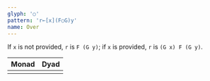 ```yaml
---
glyph: '○'
pattern: 'r←[x](F○G)y'
name: Over
---
```


If `x` is not provided, `r` is `F (G y)`; if `x` is provided, `r` is `(G x) F (G y)`.

|Monad|Dyad|
|:----|:---|
|<combinator key="compose" name="Compose" />|<combinator key="over" name="Over" />|